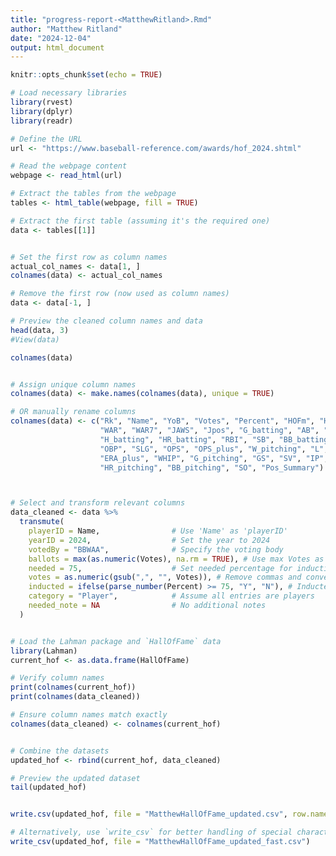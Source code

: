 ```yaml
---
title: "progress-report-<MatthewRitland>.Rmd"
author: "Matthew Ritland"
date: "2024-12-04"
output: html_document
---
```


```r
knitr::opts_chunk$set(echo = TRUE)
```

``` r
# Load necessary libraries
library(rvest)
library(dplyr)
library(readr)

# Define the URL
url <- "https://www.baseball-reference.com/awards/hof_2024.shtml"

# Read the webpage content
webpage <- read_html(url)

# Extract the tables from the webpage
tables <- html_table(webpage, fill = TRUE)

# Extract the first table (assuming it's the required one)
data <- tables[[1]]



```


``` r
# Set the first row as column names
actual_col_names <- data[1, ]
colnames(data) <- actual_col_names

# Remove the first row (now used as column names)
data <- data[-1, ]

# Preview the cleaned column names and data
head(data, 3)
#View(data)


```



``` r

colnames(data)


# Assign unique column names
colnames(data) <- make.names(colnames(data), unique = TRUE)

# OR manually rename columns
colnames(data) <- c("Rk", "Name", "YoB", "Votes", "Percent", "HOFm", "HOFs", "Yrs",
                    "WAR", "WAR7", "JAWS", "Jpos", "G_batting", "AB", "R_batting",
                    "H_batting", "HR_batting", "RBI", "SB", "BB_batting", "BA",
                    "OBP", "SLG", "OPS", "OPS_plus", "W_pitching", "L", "ERA",
                    "ERA_plus", "WHIP", "G_pitching", "GS", "SV", "IP", "H_pitching",
                    "HR_pitching", "BB_pitching", "SO", "Pos_Summary")



# Select and transform relevant columns
data_cleaned <- data %>%
  transmute(
    playerID = Name,                # Use 'Name' as 'playerID'
    yearID = 2024,                  # Set the year to 2024
    votedBy = "BBWAA",              # Specify the voting body
    ballots = max(as.numeric(Votes), na.rm = TRUE), # Use max Votes as total ballots
    needed = 75,                    # Set needed percentage for induction
    votes = as.numeric(gsub(",", "", Votes)), # Remove commas and convert to numeric
    inducted = ifelse(parse_number(Percent) >= 75, "Y", "N"), # Inducted if Percent >= 75
    category = "Player",            # Assume all entries are players
    needed_note = NA                # No additional notes
  )



```




``` r
# Load the Lahman package and `HallOfFame` data
library(Lahman)
current_hof <- as.data.frame(HallOfFame)

# Verify column names
print(colnames(current_hof))
print(colnames(data_cleaned))

# Ensure column names match exactly
colnames(data_cleaned) <- colnames(current_hof)



```




``` r
# Combine the datasets
updated_hof <- rbind(current_hof, data_cleaned)

# Preview the updated dataset
tail(updated_hof)



```



``` r
write.csv(updated_hof, file = "MatthewHallOfFame_updated.csv", row.names = FALSE)

# Alternatively, use `write_csv` for better handling of special characters
write_csv(updated_hof, file = "MatthewHallOfFame_updated_fast.csv")


```
